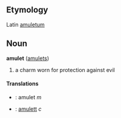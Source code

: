 ==Etymology==
Latin [[amuletum]]
==Noun==
'''amulet''' ([[amulets]])

#a charm worn for protection against evil

====Translations====

*{{pl}}: amulet ''m''
*{{sv}}: [[amulett]] ''c''